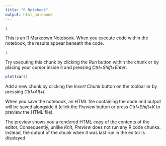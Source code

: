 ```yaml
---
title: "R Notebook"
output: html_notebook
---
```

```r
1
```

This is an [R Markdown](http://rmarkdown.rstudio.com) Notebook. When you execute code within the notebook, the results appear beneath the code. 
```r
1
```

Try executing this chunk by clicking the *Run* button within the chunk or by placing your cursor inside it and pressing *Ctrl+Shift+Enter*. 

```r
plot(cars)
```

Add a new chunk by clicking the *Insert Chunk* button on the toolbar or by pressing *Ctrl+Alt+I*.

When you save the notebook, an HTML file containing the code and output will be saved alongside it (click the *Preview* button or press *Ctrl+Shift+K* to preview the HTML file).

The preview shows you a rendered HTML copy of the contents of the editor. Consequently, unlike *Knit*, *Preview* does not run any R code chunks. Instead, the output of the chunk when it was last run in the editor is displayed.
